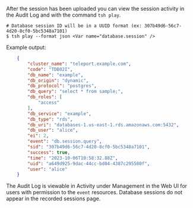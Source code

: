 After the session has been uploaded you can view the
session activity in the Audit Log and with the command `tsh play`.

```code
# Database session ID will be in a UUID format (ex: 307b49d6-56c7-4d20-8cf0-5bc5348a7101)
$ tsh play --format json <Var name="database.session" />
```

Example output:
```json
    {
        "cluster_name": "teleport.example.com",
        "code": "TDB02I",
        "db_name": "example",
        "db_origin": "dynamic",
        "db_protocol": "postgres",
        "db_query": "select * from sample;",
        "db_roles": [
            "access"
        ],
        "db_service": "example",
        "db_type": "rds",
        "db_uri": "databases-1.us-east-1.rds.amazonaws.com:5432",
        "db_user": "alice",
        "ei": 2,
        "event": "db.session.query",
        "sid": "307b49d6-56c7-4d20-8cf0-5bc5348a7101",
        "success": true,
        "time": "2023-10-06T10:58:32.88Z",
        "uid": "a649d925-9dac-44cc-bd04-4387c295580f",
        "user": "alice"
    }
```

The Audit Log is viewable in Activity under Management in the Web UI for users
with permission to the `event` resources. Database sessions do not appear
in the recorded sessions page.